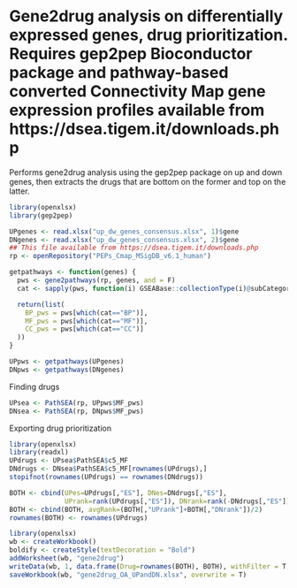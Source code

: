 
# Gene2drug analysis on differentially expressed genes, drug prioritization. Requires gep2pep Bioconductor package and pathway-based converted Connectivity Map gene expression profiles available from https://dsea.tigem.it/downloads.php

Performs gene2drug analysis using the gep2pep package on up and down genes, then extracts the drugs that are bottom on the former and top on the latter.


```r
library(openxlsx)
library(gep2pep)

UPgenes <- read.xlsx("up_dw_genes_consensus.xlsx", 1)$gene
DNgenes <- read.xlsx("up_dw_genes_consensus.xlsx", 2)$gene
## This file available from https://dsea.tigem.it/downloads.php
rp <- openRepository("PEPs_Cmap_MSigDB_v6.1_human")

getpathways <- function(genes) {
  pws <- gene2pathways(rp, genes, and = F)
  cat <- sapply(pws, function(i) GSEABase::collectionType(i)@subCategory)

  return(list(
    BP_pws = pws[which(cat=="BP")],
    MF_pws = pws[which(cat=="MF")],
    CC_pws = pws[which(cat=="CC")]
  ))
}

UPpws <- getpathways(UPgenes)
DNpws <- getpathways(DNgenes)
```


Finding drugs

```r
UPsea <- PathSEA(rp, UPpws$MF_pws)
DNsea <- PathSEA(rp, DNpws$MF_pws)
```
Exporting drug prioritization

```r
library(openxlsx)
library(readxl)
UPdrugs <- UPsea$PathSEA$c5_MF
DNdrugs <- DNsea$PathSEA$c5_MF[rownames(UPdrugs),]
stopifnot(rownames(UPdrugs) == rownames(DNdrugs))

BOTH <- cbind(UPes=UPdrugs[,"ES"], DNes=DNdrugs[,"ES"],
              UPrank=rank(UPdrugs[,"ES"]), DNrank=rank(-DNdrugs[,"ES"]))
BOTH <- cbind(BOTH, avgRank=(BOTH[,"UPrank"]+BOTH[,"DNrank"])/2)
rownames(BOTH) <- rownames(UPdrugs)

library(openxlsx)
wb <- createWorkbook()
boldify <- createStyle(textDecoration = "Bold")
addWorksheet(wb, "gene2drug")
writeData(wb, 1, data.frame(Drug=rownames(BOTH), BOTH), withFilter = T, headerStyle=boldify)
saveWorkbook(wb, "gene2drug_OA_UPandDN.xlsx", overwrite = T)

```



